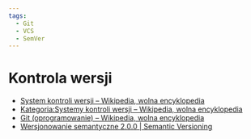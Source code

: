 ```yaml
---
tags:
  - Git
  - VCS
  - SemVer
---
```


# Kontrola wersji

- [System kontroli wersji – Wikipedia, wolna encyklopedia](https://pl.wikipedia.org/wiki/System_kontroli_wersji)
- [Kategoria:Systemy kontroli wersji – Wikipedia, wolna encyklopedia](https://pl.wikipedia.org/wiki/Kategoria:Systemy_kontroli_wersji)
- [Git (oprogramowanie) – Wikipedia, wolna encyklopedia](<https://pl.wikipedia.org/wiki/Git_(oprogramowanie)>)
- [Wersjonowanie semantyczne 2.0.0 | Semantic Versioning](https://semver.org/lang/pl/)
